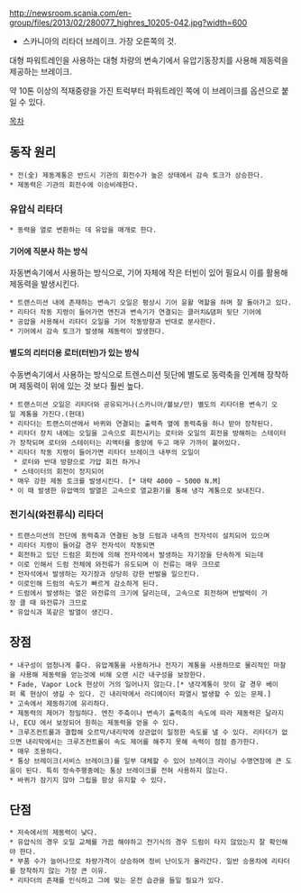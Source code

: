 http://newsroom.scania.com/en-group/files/2013/02/280077_highres_10205-042.jpg?width=600
* 스카니아의 리타더 브레이크. 가장 오른쪽의 것.

대형 파워트레인을 사용하는 대형 차량의 변속기에서 유압기동장치를 사용해 제동력을 제공하는 브레이크.

약 10톤 이상의 적재중량을 가진 트럭부터 파워트레인 쪽에 이 브레이크를 옵션으로 붙일 수 있다.

[[목차]]

== 동작 원리 ==

 * 전(全) 제동계통은 반드시 기관의 회전수가 높은 상태에서 감속 토크가 상승한다. 
 * 제동력은 기관의 회전수에 이승비례한다.

=== 유압식 리타더 ===

 * 동력을 열로 변환하는 데 유압을 매개로 한다.

==== 기어에 직분사 하는 방식 ====
자동변속기에서 사용하는 방식으로, 기어 자체에 작은 터빈이 있어 필요시 이를 활용해 제동력을 발생시킨다. 

 * 트랜스미션 내에 존재하는 변속기 오일은 평상시 기어 윤활 역할을 하며 잘 돌아가고 있다.
 * 리타더 작동 지령이 들어가면 엔진과 변속기가 연결되는 클러치&댐퍼 뒷단 기어에
 * 공압을 사용해서 리타더 오일을 기어 작동방향과 반대로 분사한다.
 * 기어에서 감속 토크가 발생해 제동력이 발생한다.
 
==== 별도의 리터더용 로터(터빈)가 있는 방식 ====
수동변속기에서 사용하는 방식으로 트렌스미션 뒷단에 별도로 동력축을 인계해 장착하며 제동력이 위에 있는 것 보다 훨씬 높다.

 * 트랜스미션 오일은 리타더와 공유되거나(스카니아/볼보/만) 별도의 리타더용 변속기 오일 계통을 가진다.(현대)
 * 리타더는 트랜스미션에서 바퀴와 연결되는 출력측 옆에 동력축을 하나 받아 장착된다.
 * 리타더 장치 내에는 오일을 고속으로 회전시키는 로터와 오일의 회전을 방해하는 스테이터가 장착되며 로터와 스테이터는 리액터를 중앙에 두고 매우 가까이 붙어있다.
 * 리타더 작동 지령이 들어가면 리타더 브레이크 내부의 오일이 
  * 로터와 반대 방향으로 가압 회전 하거나
  * 스테이터의 회전이 정지되어
 * 매우 강한 제동 토크를 발생시킨다. [* 대략 4000 ~ 5000 N.M]
 * 이 때 발생한 유압액의 발열은 고속으로 열교환기를 통해 냉각 계통으로 보내진다.

=== 전기식(와전류식) 리타더 ===

 * 트랜스미션의 전단에 동력축과 연결된 농형 드럼과 내측의 전자석이 설치되어 있으며
 * 리타더 지령이 들어갈 경우 전자석이 작동되면
 * 회전하고 있던 드럼은 회전에 의해 전자석에서 발생하는 자기장을 단속하게 되는데
 * 이로 인해서 드럼 전체에 와전류가 유도되며 이 전류는 매우 크므로
 * 전자석에서 발생하는 자기장과 상당히 강한 반발을 일으킨다.
 * 이로인해 드럼의 속도가 빠르게 감소하게 된다.
 * 드럼에서 발생하는 열은 와전류의 크기에 달리는데, 고속으로 회전하며 반발력이 가장 클 때 와전류가 크므로
 * 유압식과 똑같은 발열이 생긴다.

== 장점 ==

 * 내구성이 엄청나게 좋다. 유압계통을 사용하거나 전자기 계통을 사용하므로 물리적인 마찰을 사용해 제동력을 얻는것에 비해 오랜 시간 내구성을 보장한다.
 * Fade, Vapor Lock 현상이 거의 일어나지 않는다.[* 냉각계통이 맛이 갈 경우 베이퍼 록 현상이 생길 수 있다. 긴 내리막에서 라디에이터 파열시 발생할 수 있는 문제.]
 * 고속에서 제동하기에 유리하다.
 * 제동력의 제어가 정밀하다. 엔진 주축이나 변속기 출력축의 속도에 따라 제동력은 달라지나, ECU 에서 보정되어 원하는 제동력을 얻을 수 있다.
 * 크루즈컨트롤과 결합해 오르막/내리막에 상관없이 일정한 속도를 낼 수 있다. 리타더가 없으면 내리막에서는 크루즈컨트롤이 속도 제어를 해주지 못해 속력이 점점 증가한다.
 * 매우 조용하다.
 * 통상 브레이크(서비스 브레이크)를 일부 대체할 수 있어 브레이크 라이닝 수명연장에 큰 도움이 된다. 특히 정속주행중에는 통상 브레이크를 전혀 사용하지 않는다.
 * 바퀴가 잠기지 않아 그립을 항상 유지할 수 있다.

== 단점 ==

 * 저속에서의 제동력이 낮다.
 * 유압식의 경우 오일 교체를 가끔 해야하고 전기식의 경우 드럼이 타지 않았는지 잘 확인해야 한다.
 * 부품 수가 늘어나므로 차량가격이 상승하며 정비 난이도가 올라간다. 일반 승용차에 리타더를 장착하지 않는 가장 큰 이유.
 * 리타더의 존재를 인식하고 그에 맞는 운전 습관을 들일 필요가 있다.
